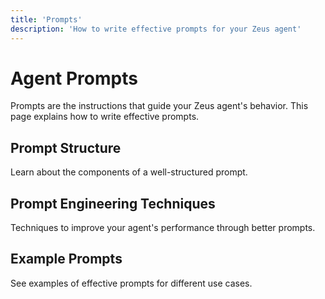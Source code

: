 ```yaml
---
title: 'Prompts'
description: 'How to write effective prompts for your Zeus agent'
---
```


# Agent Prompts

Prompts are the instructions that guide your Zeus agent's behavior. This page explains how to write effective prompts.

## Prompt Structure

Learn about the components of a well-structured prompt.

## Prompt Engineering Techniques

Techniques to improve your agent's performance through better prompts.

## Example Prompts

See examples of effective prompts for different use cases. 